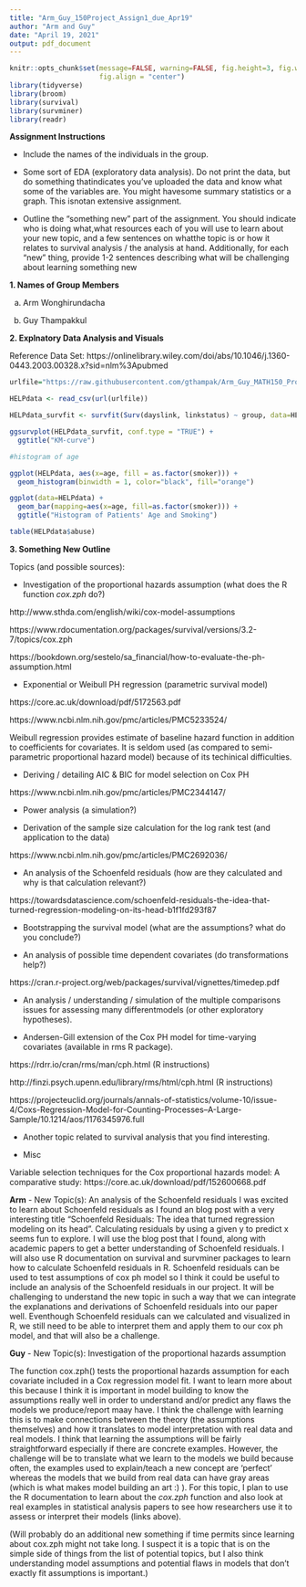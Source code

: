 ```yaml
---
title: "Arm_Guy_150Project_Assign1_due_Apr19"
author: "Arm and Guy"
date: "April 19, 2021"
output: pdf_document
---
```


```r
knitr::opts_chunk$set(message=FALSE, warning=FALSE, fig.height=3, fig.width=5, 
                      fig.align = "center")
library(tidyverse)
library(broom)
library(survival)
library(survminer)
library(readr)
```

**Assignment Instructions**

- Include the names of the individuals in the group.

- Some  sort  of  EDA  (exploratory  data  analysis).   Do  not  print  the  data,  but  do  something  thatindicates you’ve uploaded the data and know what some of the variables are.  You might havesome summary statistics or a graph.  This isnotan extensive assignment.

- Outline the “something new” part of the assignment.  You should indicate who is doing what,what resources each of you will use to learn about your new topic, and a few sentences on whatthe topic is or how it relates to survival analysis / the analysis at hand.  Additionally, for each “new” thing, provide 1-2 sentences describing what will be challenging about learning something new

**1. Names of Group Members**

a. Arm Wonghirundacha

b. Guy Thampakkul

**2. Explnatory Data Analysis and Visuals**

Reference Data Set: https://onlinelibrary.wiley.com/doi/abs/10.1046/j.1360-0443.2003.00328.x?sid=nlm%3Apubmed

```r
urlfile="https://raw.githubusercontent.com/gthampak/Arm_Guy_MATH150_Project/main/HELPdata.csv"

HELPdata <- read_csv(url(urlfile))
```

```r
HELPdata_survfit <- survfit(Surv(dayslink, linkstatus) ~ group, data=HELPdata)

ggsurvplot(HELPdata_survfit, conf.type = "TRUE") + 
  ggtitle("KM-curve")
```

```r
#histogram of age

ggplot(HELPdata, aes(x=age, fill = as.factor(smoker))) + 
  geom_histogram(binwidth = 1, color="black", fill="orange")
```

```r
ggplot(data=HELPdata) + 
  geom_bar(mapping=aes(x=age, fill=as.factor(smoker))) +
  ggtitle("Histogram of Patients' Age and Smoking")
```

```r
table(HELPdata$abuse)
```

**3. Something New Outline **

Topics (and possible sources):

- Investigation of the proportional hazards assumption (what does the R function *cox.zph* do?)

http://www.sthda.com/english/wiki/cox-model-assumptions

https://www.rdocumentation.org/packages/survival/versions/3.2-7/topics/cox.zph

https://bookdown.org/sestelo/sa_financial/how-to-evaluate-the-ph-assumption.html

- Exponential or Weibull PH regression (parametric survival model)

https://core.ac.uk/download/pdf/5172563.pdf

https://www.ncbi.nlm.nih.gov/pmc/articles/PMC5233524/

Weibull regression provides estimate of baseline hazard function in addition to coefficients for covariates. It is seldom used (as compared to semi-parametric proportional hazard model) because of its techinical difficulties.

- Deriving / detailing AIC & BIC for model selection on Cox PH

https://www.ncbi.nlm.nih.gov/pmc/articles/PMC2344147/

- Power analysis (a simulation?)

- Derivation of the sample size calculation for the log rank test (and application to the data)

https://www.ncbi.nlm.nih.gov/pmc/articles/PMC2692036/

- An analysis of the Schoenfeld residuals (how are they calculated and why is that calculation relevant?)

https://towardsdatascience.com/schoenfeld-residuals-the-idea-that-turned-regression-modeling-on-its-head-b1f1fd293f87

- Bootstrapping the survival model (what are the assumptions?  what do you conclude?)

- An analysis of possible time dependent covariates (do transformations help?)

https://cran.r-project.org/web/packages/survival/vignettes/timedep.pdf

- An analysis / understanding / simulation of the multiple comparisons issues for assessing many differentmodels (or other exploratory hypotheses).

- Andersen-Gill extension of the Cox PH model for time-varying covariates (available in rms R package).

https://rdrr.io/cran/rms/man/cph.html (R instructions)

http://finzi.psych.upenn.edu/library/rms/html/cph.html (R instructions)

https://projecteuclid.org/journals/annals-of-statistics/volume-10/issue-4/Coxs-Regression-Model-for-Counting-Processes--A-Large-Sample/10.1214/aos/1176345976.full

- Another topic related to survival analysis that you find interesting.

- Misc

Variable selection techniques for the Cox proportional hazards model: A comparative study: https://core.ac.uk/download/pdf/152600668.pdf


**Arm** - New Topic(s): An analysis of the Schoenfeld residuals
I was excited to learn about Schoenfeld residuals as I found an blog post with a very interesting title "Schoenfeld Residuals: The idea that turned regression modeling on its head".  Calculating residuals by using a given y to predict x seems fun to explore. I will use the blog post that I found, along with academic papers to get a better understanding of Schoenfeld residuals. I will also use R documentation on survival and survminer packages to learn how to calculate Schoenfeld residuals in R. Schoenfeld residuals can be used to test assumptions of cox ph model so I think it could be useful to include an analysis of the Schoenfeld residuals in our project.  It will be challenging to understand the new topic in such a way that we can integrate the explanations and derivations of Schoenfeld residuals into our paper well.  Eventhough Schoenfeld residuals can we calculated and visualized in R, we still need to be able to interpret them and apply them to our cox ph model, and that will also be a challenge.

**Guy** - New Topic(s): Investigation of the proportional hazards assumption

The function cox.zph() tests the proportional hazards assumption for each covariate included in a Cox regression model fit. I want to learn more about this because I think it is important in model building to know the assumptions really well in order to understand and/or predict any flaws the models we produce/report maay have. I think the challenge with learning this is to make connections between the theory (the assumptions themselves) and how it translates to model interpretation with real data and real models. I think that learning the assumptions will be fairly straightforward especially if there are concrete examples. However, the challenge will be to translate what we learn to the models we build because often, the examples used to explain/teach a new concept are 'perfect' whereas the models that we build from real data can have gray areas (which is what makes model building an art :) ). For this topic, I plan to use the R documentation to learn about the *cox.zph* function and also look at real examples in statistical analysis papers to see how researchers use it to assess or interpret their models (links above).

(Will probably do an additional new something if time permits since learning about cox.zph might not take long. I suspect it is a topic that is on the simple side of things from the list of potential topics, but I also think understanding model assumptions and potential flaws in models that don't exactly fit assumptions is important.)







